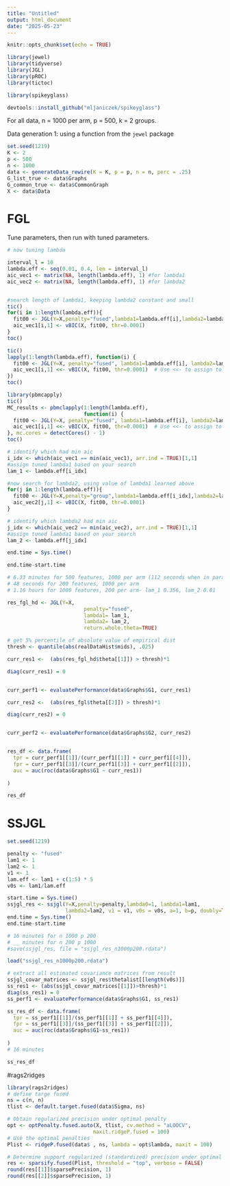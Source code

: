 ```yaml
---
title: "Untitled"
output: html_document
date: "2025-05-23"
---
```


```r
knitr::opts_chunk$set(echo = TRUE)
```


```r
library(jewel)
library(tidyverse)
library(JGL)
library(pROC)
library(tictoc)

library(spikeyglass)

devtools::install_github("mljaniczek/spikeyglass")

```

For all data, n = 1000 per arm, p = 500, k = 2 groups. 


Data generation 1: using a function from the `jewel` package

```r

set.seed(1219)
K <- 2
p <- 500
n <- 1000
data <- generateData_rewire(K = K, p = p, n = n, perc = .25)
G_list_true <- data$Graphs
G_common_true <- data$CommonGraph
X <- data$Data
```


# FGL 

Tune parameters, then run with tuned parameters. 

```r
# now tuning lambda

interval_l = 10
lambda.eff <- seq(0.01, 0.4, len = interval_l)
aic_vec1 <- matrix(NA, length(lambda.eff), 1) #for lambda1
aic_vec2 <- matrix(NA, length(lambda.eff), 1) #for lambda2


#search length of lambda1, keeping lambda2 constant and small
tic()
for(i in 1:length(lambda.eff)){
  fit00 <- JGL(Y=X,penalty="fused",lambda1=lambda.eff[i],lambda2=lambda.eff[1], return.whole.theta=TRUE)
  aic_vec1[i,1] <- vBIC(X, fit00, thr=0.0001)
}
toc()

tic()
lapply(1:length(lambda.eff), function(i) {
  fit00 <- JGL(Y=X, penalty="fused", lambda1=lambda.eff[i], lambda2=lambda.eff[1], return.whole.theta=TRUE)
  aic_vec1[i,1] <<- vBIC(X, fit00, thr=0.0001)  # Use <<- to assign to the outer scope
})
toc()

library(pbmcapply)
tic()
MC_results <- pbmclapply(1:length(lambda.eff), 
                         function(i) {
  fit00 <- JGL(Y=X, penalty="fused", lambda1=lambda.eff[i], lambda2=lambda.eff[1], return.whole.theta=TRUE)
  aic_vec1[i,1] <<- vBIC(X, fit00, thr=0.0001)  # Use <<- to assign to the outer scope
}, mc.cores = detectCores() - 1)
toc()

# identify which had min aic
i_idx <- which(aic_vec1 == min(aic_vec1), arr.ind = TRUE)[1,1]
#assign tuned lambda1 based on your search
lam_1 <- lambda.eff[i_idx]

#now search for lambda2, using value of lambda1 learned above
for(j in 1:length(lambda.eff)){
  fit00 <- JGL(Y=X,penalty="group",lambda1=lambda.eff[i_idx],lambda2=lambda.eff[j], return.whole.theta=TRUE)
  aic_vec2[j,1] <- vBIC(X, fit00, thr=0.0001)
}

# identify which lambda2 had min aic
j_idx <- which(aic_vec2 == min(aic_vec2), arr.ind = TRUE)[1,1]
#assign tuned lambda1 based on your search
lam_2 <- lambda.eff[j_idx]

end.time = Sys.time()

end.time-start.time

# 6.33 minutes for 500 features, 1000 per arm (112 seconds when in parallel!!) 
# 48 seconds for 200 features, 1000 per arm
# 1.16 hours for 1000 features, 200 per arm- lam_1 0.356, lam_2 0.01

res_fgl_hd <- JGL(Y=X,
                         penalty="fused",
                         lambda1= lam_1,
                         lambda2= lam_2,
                         return.whole.theta=TRUE)

# get 5% percentile of absolute value of empirical dist
thresh <- quantile(abs(realDataHist$mids), .025)

curr_res1 <-  (abs(res_fgl_hd$theta[[1]]) > thresh)*1

diag(curr_res1) = 0


curr_perf1 <- evaluatePerformance(data$Graphs$G1, curr_res1)

curr_res2 <-  (abs(res_fgl$theta[[2]]) > thresh)*1

diag(curr_res2) = 0


curr_perf2 <- evaluatePerformance(data$Graphs$G2, curr_res2)


res_df <- data.frame(
  tpr = curr_perf1[[1]]/(curr_perf1[[1]] + curr_perf1[[4]]),
  fpr = curr_perf1[[3]]/(curr_perf1[[3]] + curr_perf1[[2]]),
  auc = auc(roc(data$Graphs$G1 ~ curr_res1))
  
)

res_df
```


# SSJGL 

```r
set.seed(1219)

penalty <- "fused"
lam1 <- 1
lam2 <- 1
v1 <- 1
lam.eff <- lam1 + c(1:5) * 5
v0s <- lam1/lam.eff

start.time = Sys.time()
ssjgl_res <- ssjgl(Y=X,penalty=penalty,lambda0=1, lambda1=lam1,
                   lambda2=lam2, v1 = v1, v0s = v0s, a=1, b=p, doubly=TRUE, normalize=FALSE)
end.time = Sys.time()
end.time-start.time

# 16 minutes for n 1000 p 200
# __ minutes for n 200 p 1000
#save(ssjgl_res, file = "ssjgl_res_n1000p200.rdata")

load("ssjgl_res_n1000p200.rdata")

# extract all estimated covariance matrices from result
ssjgl_covar_matrices <- ssjgl_res$thetalist[[length(v0s)]]
ss_res1 <- (abs(ssjgl_covar_matrices[[1]])>thresh)*1
diag(ss_res1) = 0
ss_perf1 <- evaluatePerformance(data$Graphs$G1, ss_res1)

ss_res_df <- data.frame(
  tpr = ss_perf1[[1]]/(ss_perf1[[1]] + ss_perf1[[4]]),
  fpr = ss_perf1[[3]]/(ss_perf1[[3]] + ss_perf1[[2]]),
  auc = auc(roc(data$Graphs$G1~ss_res1))
  
)
# 16 minutes

ss_res_df
```


#rags2ridges

```r
library(rags2ridges)
# define targe fused 
ns = c(n, n)
tlist <- default.target.fused(data$Sigma, ns)

# Obtain regularized precision under optimal penalty
opt <- optPenalty.fused.auto(X, tlist, cv.method = "aLOOCV",
                            maxit.ridgeP.fused = 100)
# Use the optimal penalties
Plist <- ridgeP.fused(data$ , ns, lambda = opt$lambda, maxit = 100)

# Determine support regularized (standardized) precision under optimal penalty
res <- sparsify.fused(Plist, threshold = "top", verbose = FALSE)
round(res[[1]]$sparsePrecision, 1)
round(res[[2]]$sparsePrecision, 1)
```





